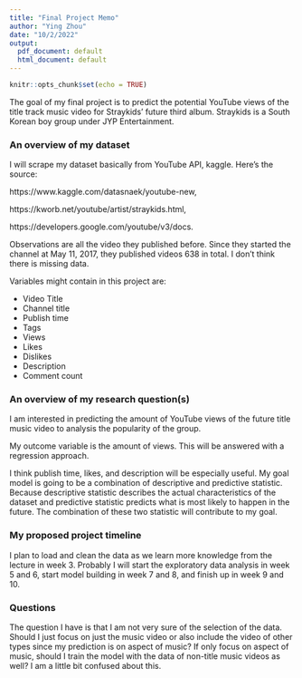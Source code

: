 ```yaml
---
title: "Final Project Memo"
author: "Ying Zhou"
date: "10/2/2022"
output:
  pdf_document: default
  html_document: default
---
```


```r
knitr::opts_chunk$set(echo = TRUE)
```

The goal of my final project is to predict the potential YouTube views of the title track music video for Straykids' future third album. Straykids is a South Korean boy group under JYP Entertainment.

### An overview of my dataset
I will scrape my dataset basically from YouTube API, kaggle. Here's the source:

https://www.kaggle.com/datasnaek/youtube-new,

https://kworb.net/youtube/artist/straykids.html,

https://developers.google.com/youtube/v3/docs. 

Observations are all the video they published before. Since they started the channel at May 11, 2017, they published videos 638 in total. I don't think there is missing data. 

Variables might contain in this project are:

- Video Title
- Channel title
- Publish time
- Tags
- Views
- Likes
- Dislikes
- Description
- Comment count

### An overview of my research question(s)
I am interested in predicting the amount of YouTube views of the future title music video to analysis the popularity of the group.

My outcome variable is the amount of views. This will be answered with a regression approach.

I think publish time, likes, and description will be especially useful. My goal model is going to be a combination of descriptive and predictive statistic. Because descriptive statistic describes the actual characteristics of the dataset and predictive statistic predicts what is most likely to happen in the future. The combination of these two statistic will contribute to my goal. 

### My proposed project timeline
I plan to load and clean the data as we learn more knowledge from the lecture in week 3. Probably I will start the exploratory data analysis in week 5 and 6, start model building in week 7 and 8, and finish up in week 9 and 10. 

### Questions 
The question I have is that I am not very sure of the selection of the data. Should I just focus on just the music video or also include the video of other types since my prediction is on aspect of music? If only focus on aspect of music, should I train the model with the data of non-title music videos as well? I am a little bit confused about this. 

